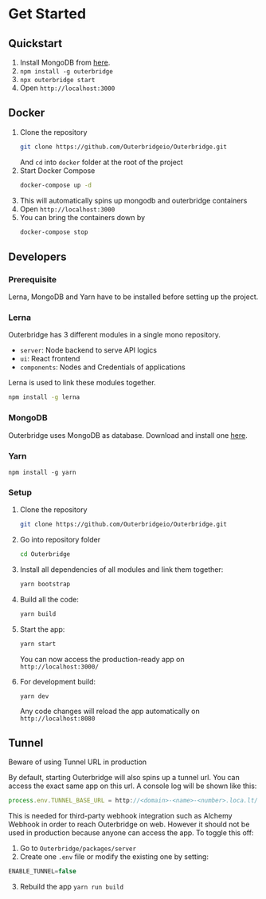 
# Get Started

## Quickstart
1. Install MongoDB from [here](https://www.mongodb.com/try/download/community?tck=docs_server).
2. `npm install -g outerbridge`
3. `npx outerbridge start`
4. Open `http://localhost:3000`

## Docker
1. Clone the repository
	```bash
	git clone https://github.com/Outerbridgeio/Outerbridge.git
	```
	And `cd` into `docker` folder at the root of the project
2. Start Docker Compose
	```bash
	docker-compose up -d
	```
3. This will automatically spins up mongodb and outerbridge containers
4. Open `http://localhost:3000`
5. You can bring the containers down by
	```bash
	docker-compose stop
	```

## Developers
### Prerequisite

Lerna, MongoDB and Yarn have to be installed before setting up the project.

### Lerna

Outerbridge has 3 different modules in a single mono repository.
- `server`: Node backend to serve API logics
- `ui`: React frontend
- `components`: Nodes and Credentials of applications

Lerna is used to link these modules together.
```bash
npm install -g lerna
```

### MongoDB

Outerbridge uses MongoDB as database. Download and install one [here](https://www.mongodb.com/try/download/community?tck=docs_server).

### Yarn
```
npm install -g yarn
```

### Setup
1. Clone the repository
	```bash
	git clone https://github.com/Outerbridgeio/Outerbridge.git
	```

2. Go into repository folder
	```bash
	cd Outerbridge
	```

3. Install all dependencies of all modules and link them together:
	```bash
	yarn bootstrap
	```

4. Build all the code:
	```bash
	yarn build
	```

5. Start the app:
	```bash
	yarn start
	```
	You can now access the production-ready app on `http://localhost:3000/`

6. For development build:
	```
	yarn dev
	```
	Any code changes will reload the app automatically on `http://localhost:8080`

## Tunnel

<Callout type="warning" emoji="⚠️">
  Beware of using Tunnel URL in production
</Callout>

By default, starting Outerbridge will also spins up a tunnel url. You can access the exact same app on this url. A console log will be shown like this:
```jsx
process.env.TUNNEL_BASE_URL = http://<domain>-<name>-<number>.loca.lt/
```
This is needed for third-party webhook integration such as Alchemy Webhook in order to reach Outerbridge on web. However it should not be used in production because anyone can access the app.
To toggle this off:
1. Go to `Outerbridge/packages/server`
2. Create one `.env` file or modify the existing one by setting:
  ```jsx
  ENABLE_TUNNEL=false
  ```
3. Rebuild the app `yarn run build`
